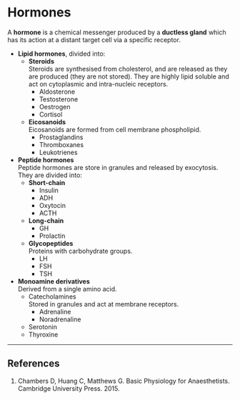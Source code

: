 # Hormones


A **hormone** is a chemical messenger produced by a **ductless gland** which has its action at a distant target cell via a specific receptor.

* **Lipid hormones**, divided into:
    * **Steroids**\
    Steroids are synthesised from cholesterol, and are released as they are produced (they are not stored). They are highly lipid soluble and act on cytoplasmic and intra-nucleic receptors.
        * Aldosterone
        * Testosterone
        * Oestrogen
        * Cortisol
    * **Eicosanoids**\
    Eicosanoids are formed from cell membrane phospholipid.
        * Prostaglandins
        * Thromboxanes
        * Leukotrienes


* **Peptide hormones**\
Peptide hormones are store in granules and released by exocytosis. They are divided into:
    * **Short-chain**
        * Insulin
        * ADH
        * Oxytocin
        * ACTH
    * **Long-chain**\
        * GH
        * Prolactin
    * **Glycopeptides**\
    Proteins with carbohydrate groups.
        * LH
        * FSH
        * TSH


* **Monoamine derivatives**\
Derived from a single amino acid.
    * Catecholamines\
    Stored in granules and act at membrane receptors.
        * Adrenaline
        * Noradrenaline
    * Serotonin
    * Thyroxine

---
## References

1. Chambers D, Huang C, Matthews G. Basic Physiology for Anaesthetists. Cambridge University Press. 2015.
